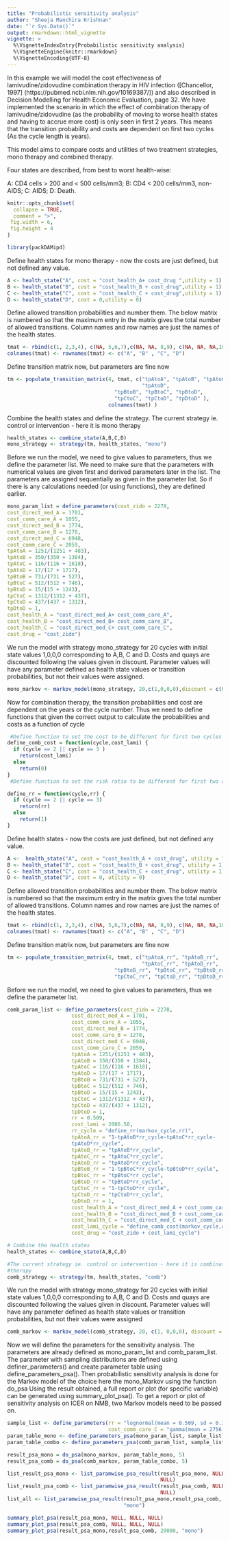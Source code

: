 ---
title: "Probabilistic sensitivity analysis"
author: "Sheeja Manchira Krishnan"
date: "`r Sys.Date()`"
output: rmarkdown::html_vignette
vignette: >
  %\VignetteIndexEntry{Probabilistic sensitivity analysis}
  %\VignetteEngine{knitr::rmarkdown}
  %\VignetteEncoding{UTF-8}
---

In this example we will model the cost effectiveness of lamivudine/zidovudine
combination therapy in HIV infection ([Chancellor, 1997] (https://pubmed.ncbi.nlm.nih.gov/10169387/)) and also described in Decision 
Modelling for Health Economic Evaluation, page 32. We have implemented the 
scenario in which the effect of combination therapy of lamivudine/zidovudine 
(as the probability of moving to worse health states and having to accrue 
more cost) is only seen in first 2 years. This means that the transition 
probability and costs are dependent on first two cycles (As the cycle length is years).

This model aims to compare costs and utilities of two treatment
strategies, mono therapy and combined therapy.

Four states are described, from best to worst health-wise:

A: CD4 cells > 200 and < 500 cells/mm3;
B: CD4 < 200 cells/mm3, non-AIDS;
C: AIDS;
D: Death.
```{r, include = FALSE}
knitr::opts_chunk$set(
  collapse = TRUE,
  comment = ">",
 fig.width = 6, 
 fig.height = 4
)
```

```{r setup}
library(packDAMipd)
```

Define health states for mono therapy - now the costs are just defined, 
but not defined any value.

```{r}
A <- health_state("A", cost = "cost_health_A+ cost_drug ",utility = 1)
B <- health_state("B", cost = "cost_health_B + cost_drug",utility = 1)
C <- health_state("C", cost = "cost_health_C + cost_drug",utility = 1)
D <- health_state("D", cost = 0,utility = 0)
```

Define allowed transition probabilities and number them. The below matrix is 
numbered so that the maximum entry in the matrix gives the total number of 
allowed transitions. Column names and row names are just the names of the 
health states.

```{r}
tmat <- rbind(c(1, 2,3,4), c(NA, 5,6,7),c(NA, NA, 8,9), c(NA, NA, NA,10))
colnames(tmat) <- rownames(tmat) <- c("A", "B" , "C", "D")

```

Define transition matrix now, but parameters are fine now
```{r}
tm <- populate_transition_matrix(4, tmat, c("tpAtoA", "tpAtoB", "tpAtoC", 
                                            "tpAtoD",
                                   "tpBtoB", "tpBtoC", "tpBtoD",
                                   "tpCtoC", "tpCtoD", "tpDtoD" ), 
                                 colnames(tmat) )
```
Combine the health states and define the strategy. The current strategy ie. 
control or intervention - here it is mono therapy


```{r}
health_states <- combine_state(A,B,C,D)
mono_strategy <- strategy(tm, health_states, "mono")

```
Before we run the model, we need to give values to parameters, thus we define 
the parameter list. We need to make sure that the parameters with numerical 
values are given first and derived parameters later in the list. The parameters 
are assigned sequentially as given in the parameter list. So if there is any calculations needed (or using functions), they are defined earlier.

```{r}
mono_param_list = define_parameters(cost_zido = 2278,
cost_direct_med_A = 1701,
cost_comm_care_A = 1055,
cost_direct_med_B = 1774,
cost_comm_care_B = 1278,
cost_direct_med_C = 6948,
cost_comm_care_C = 2059,
tpAtoA = 1251/(1251 + 483),
tpAtoB = 350/(350 + 1384),
tpAtoC = 116/(116 + 1618),
tpAtoD = 17/(17 + 1717),
tpBtoB = 731/(731 + 527),
tpBtoC = 512/(512 + 746),
tpBtoD = 15/(15 + 1243),
tpCtoC = 1312/(1312 + 437),
tpCtoD = 437/(437 + 1312),
tpDtoD = 1,
cost_health_A = "cost_direct_med_A+ cost_comm_care_A",
cost_health_B = "cost_direct_med_B+ cost_comm_care_B",
cost_health_C = "cost_direct_med_C+ cost_comm_care_C",
cost_drug = "cost_zido")
```


We run the model with strategy mono_strategy for 20 cycles with initial state 
values 1,0,0,0 corresponding to A,B, C and D. Costs and quays are discounted 
following the values given in discount. Parameter values will have any parameter defined as health state values or transition probabilities, but not their 
values were assigned.
```{r}
mono_markov <- markov_model(mono_strategy, 20,c(1,0,0,0),discount = c(0.06,0),mono_param_list, method = "half cycle correction",TRUE)
```
Now for combination therapy, the transition probabilities and cost are 
dependent on the years or the cycle number. Thus we need to define functions 
that given the correct output to calculate the probabilities and costs as a 
function of cycle
```{r}
 #Define function to set the cost to be different for first two cycles
define_comb_cost = function(cycle,cost_lami) {
  if (cycle == 2 || cycle == 3 )
    return(cost_lami)
  else
    return(0)
}
 #Define function to set the risk ratio to be different for first two cycles

define_rr = function(cycle,rr) {
  if (cycle == 2 || cycle == 3)
    return(rr)
  else
    return(1)
}
```

 Define health states - now the costs are just defined, but not defined any 
 value.
```{r}
A <-  health_state("A", cost = "cost_health_A + cost_drug", utility = 1)
B <- health_state("B", cost = "cost_health_B + cost_drug", utility = 1)
C <- health_state("C", cost = "cost_health_C + cost_drug", utility = 1)
D <- health_state("D", cost = 0, utility = 0)

```

Define allowed transition probabilities and number them. The below matrix is 
numbered so that the maximum entry in the matrix gives the total number of 
allowed transitions. Column names and row names are just the names of the 
health states.


```{r}
tmat <- rbind(c(1, 2,3,4), c(NA, 5,6,7),c(NA, NA, 8,9), c(NA, NA, NA,10))
colnames(tmat) <- rownames(tmat) <- c("A", "B" , "C", "D")

```


 Define transition matrix now, but parameters are fine now
```{r}
tm <- populate_transition_matrix(4, tmat, c("tpAtoA_rr", "tpAtoB_rr", 
                                            "tpAtoC_rr", "tpAtoD_rr",
                                   "tpBtoB_rr", "tpBtoC_rr", "tpBtoD_rr",
                                   "tpCtoC_rr", "tpCtoD_rr", "tpDtoD_rr" ), colnames(tmat) )

```
Before we run the model, we need to give values to parameters, thus we define 
the parameter list.
```{r}
comb_param_list <- define_parameters(cost_zido = 2278,
                     cost_direct_med_A = 1701,
                     cost_comm_care_A = 1055,
                     cost_direct_med_B = 1774,
                     cost_comm_care_B = 1278,
                     cost_direct_med_C = 6948,
                     cost_comm_care_C = 2059,
                     tpAtoA = 1251/(1251 + 483),
                     tpAtoB = 350/(350 + 1384),
                     tpAtoC = 116/(116 + 1618),
                     tpAtoD = 17/(17 + 1717),
                     tpBtoB = 731/(731 + 527),
                     tpBtoC = 512/(512 + 746),
                     tpBtoD = 15/(15 + 1243),
                     tpCtoC = 1312/(1312 + 437),
                     tpCtoD = 437/(437 + 1312),
                     tpDtoD = 1,
                     rr = 0.509,
                     cost_lami = 2086.50,
                     rr_cycle = "define_rr(markov_cycle,rr)",
                     tpAtoA_rr = "1-tpAtoB*rr_cycle-tpAtoC*rr_cycle-
                     tpAtoD*rr_cycle",
                     tpAtoB_rr = "tpAtoB*rr_cycle",
                     tpAtoC_rr = "tpAtoC*rr_cycle",
                     tpAtoD_rr = "tpAtoD*rr_cycle",
                     tpBtoB_rr = "1-tpBtoC*rr_cycle-tpBtoD*rr_cycle",
                     tpBtoC_rr = "tpBtoC*rr_cycle",
                     tpBtoD_rr = "tpBtoD*rr_cycle",
                     tpCtoC_rr = "1-tpCtoD*rr_cycle",
                     tpCtoD_rr = "tpCtoD*rr_cycle",
                     tpDtoD_rr = 1,
                     cost_health_A = "cost_direct_med_A + cost_comm_care_A",
                     cost_health_B = "cost_direct_med_B + cost_comm_care_B",
                     cost_health_C = "cost_direct_med_C + cost_comm_care_C",
                     cost_lami_cycle = "define_comb_cost(markov_cycle,cost_lami)",
                     cost_drug = "cost_zido + cost_lami_cycle")
```


```{r}
# Combine the health states
health_states <- combine_state(A,B,C,D)

#The current strategy ie. control or intervention - here it is combination 
#therapy
comb_strategy <- strategy(tm, health_states, "comb")

```

We run the model with strategy mono_strategy for 20 cycles with initial state 
values 1,0,0,0 corresponding to A,B, C and D. Costs and quays are discounted
following the values given in discount. Parameter values will have any parameter defined as health state values or transition probabilities, but not their 
values were assigned

```{r}
comb_markov <- markov_model(comb_strategy, 20, c(1, 0,0,0), discount = c(0.06,0.0),comb_param_list, method = "half cycle correction", TRUE)
```

Now we will define the parameters for the sensitivity analysis. The parameters 
are already defined as mono_param_list and comb_param_list. The parameter with sampling distributions are defined using definer_parameters() and create 
parameter table using define_parameters_psa(). Then probabilistic sensitivity 
analysis is done for the Markov model of the choice here the mono_Markov using 
the function do_psa Using the result obtained, a full report or plot (for 
specific variable) can be generated using summary_plot_psa(). To get a report 
or plot of sensitivity analysis on  ICER on NMB, two Markov models need to be 
passed on.

```{r}
sample_list <- define_parameters(rr = "lognormal(mean = 0.509, sd = 0.173)",
                                 cost_comm_care_C = "gamma(mean = 2756, sd = sqrt(2756))")
param_table_mono <- define_parameters_psa(mono_param_list, sample_list)
param_table_combo <- define_parameters_psa(comb_param_list, sample_list)

result_psa_mono = do_psa(mono_markov, param_table_mono, 5)
result_psa_comb = do_psa(comb_markov, param_table_combo, 5)

list_result_psa_mono <- list_paramwise_psa_result(result_psa_mono, NULL, NULL, 
                                                  NULL)
list_result_psa_comb <- list_paramwise_psa_result(result_psa_comb, NULL, NULL, 
                                                  NULL)
list_all <- list_paramwise_psa_result(result_psa_mono,result_psa_comb, 20000, 
                                      "mono")

summary_plot_psa(result_psa_mono, NULL, NULL, NULL)
summary_plot_psa(result_psa_comb, NULL, NULL, NULL)
summary_plot_psa(result_psa_mono,result_psa_comb, 20000, "mono")
```
